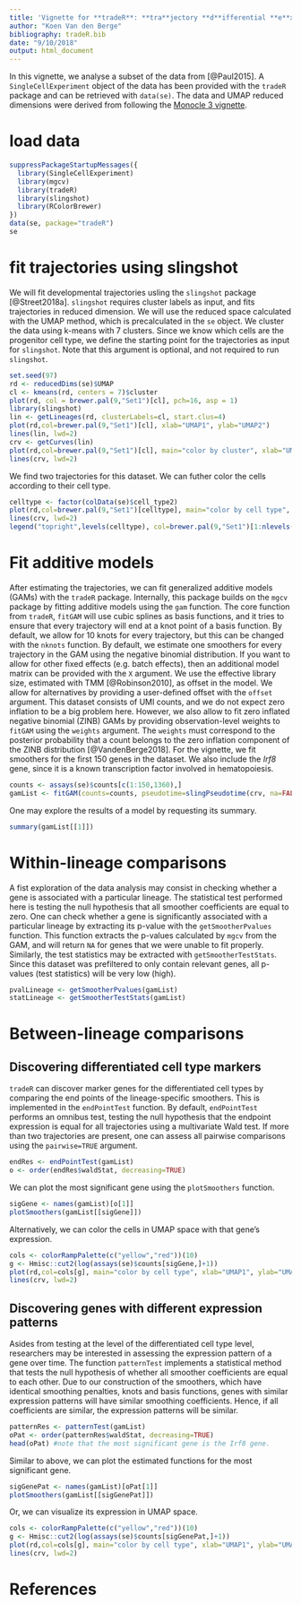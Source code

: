 ```yaml
---
title: 'Vignette for **tradeR**: **tra**jectory **d**ifferential **e**xpression analysis in **R**'
author: "Koen Van den Berge"
bibliography: tradeR.bib
date: "9/10/2018"
output: html_document
---
```


In this vignette, we analyse a subset of the data from [@Paul2015]. 
A `SingleCellExperiment` object of the data has been provided with the `tradeR` package and can be retrieved with `data(se)`. The data and UMAP reduced dimensions were derived from following the [Monocle 3 vignette](http://cole-trapnell-lab.github.io/monocle-release/monocle3/#tutorial-1-learning-trajectories-with-monocle-3). 

# load data

```r
suppressPackageStartupMessages({
  library(SingleCellExperiment)
  library(mgcv)
  library(tradeR)
  library(slingshot)
  library(RColorBrewer)
})
data(se, package="tradeR")
se
```

# fit trajectories using slingshot

We will fit developmental trajectories usling the `slingshot` package [@Street2018a]. `slingshot` requires cluster labels as input, and fits trajectories in reduced dimension. We will use the reduced space calculated with the UMAP method, which is precalculated in the `se` object.
We cluster the data using k-means with $7$ clusters. Since we know which cells are the progenitor cell type, we define the starting point for the trajectories as input for `slingshot`. Note that this argument is optional, and not required to run `slingshot`.

```r
set.seed(97)
rd <- reducedDims(se)$UMAP
cl <- kmeans(rd, centers = 7)$cluster
plot(rd, col = brewer.pal(9,"Set1")[cl], pch=16, asp = 1)
library(slingshot)
lin <- getLineages(rd, clusterLabels=cl, start.clus=4)
plot(rd,col=brewer.pal(9,"Set1")[cl], xlab="UMAP1", ylab="UMAP2")
lines(lin, lwd=2)
crv <- getCurves(lin)
plot(rd,col=brewer.pal(9,"Set1")[cl], main="color by cluster", xlab="UMAP1", ylab="UMAP2")
lines(crv, lwd=2)

```

We find two trajectories for this dataset. We can futher color the cells according to their cell type.

```r
celltype <- factor(colData(se)$cell_type2)
plot(rd,col=brewer.pal(9,"Set1")[celltype], main="color by cell type", xlab="UMAP1", ylab="UMAP2", pch=16, cex=2/3)
lines(crv, lwd=2)
legend("topright",levels(celltype), col=brewer.pal(9,"Set1")[1:nlevels(celltype)], pch=16, cex=1/2, bty='n')
```

# Fit additive models

After estimating the trajectories, we can fit generalized additive models (GAMs) with the `tradeR` package. Internally, this package builds on the `mgcv` package by fitting additive models using the `gam` function. The core function from `tradeR`, `fitGAM` will use cubic splines as basis functions, and it tries to ensure that every trajectory will end at a knot point of a basis function. By default, we allow for $10$ knots for every trajectory, but this can be changed with the `nknots` function.
By default, we estimate one smoothers for every trajectory in the GAM using the negative binomial distribution. If you want to allow for other fixed effects (e.g. batch effects), then an additional model matrix can be provided with the `X` argument. 
We use the effective library size, estimated with TMM [@Robinson2010], as offset in the model. We allow for alternatives by providing a user-defined offset with the `offset` argument.
This dataset consists of UMI counts, and we do not expect zero inflation to be a big problem here. However, we also allow to fit zero inflated negative binomial (ZINB) GAMs by providing observation-level weights to `fitGAM` using the `weights` argument. The `weights` must correspond to the posterior probability that a count belongs to the zero inflation component of the ZINB distribution [@VandenBerge2018].
For the vignette, we fit smoothers for the first 150 genes in the dataset. We also include the *Irf8* gene, since it is a known transcription factor involved in hematopoiesis.

```r
counts <- assays(se)$counts[c(1:150,1360),]
gamList <- fitGAM(counts=counts, pseudotime=slingPseudotime(crv, na=FALSE), cellWeights=slingCurveWeights(crv))
```

One may explore the results of a model by requesting its summary.

```r
summary(gamList[[1]])
```

# Within-lineage comparisons

A fist exploration of the data analysis may consist in checking whether a gene is associated with a particular lineage.
The statistical test performed here is testing the null hypothesis that all smoother coefficients are equal to zero.
One can check whether a gene is significantly associated with a particular lineage by extracting its p-value with the `getSmootherPvalues` function.
This function extracts the p-values calculated by `mgcv` from the GAM, and will return `NA` for genes that we were unable to fit properly.
Similarly, the test statistics may be extracted with `getSmootherTestStats`.
Since this dataset was prefiltered to only contain relevant genes, all p-values (test statistics) will be very low (high).

```r
pvalLineage <- getSmootherPvalues(gamList)
statLineage <- getSmootherTestStats(gamList)
```

# Between-lineage comparisons

## Discovering differentiated cell type markers

`tradeR` can discover marker genes for the differentiated cell types by comparing the end points of the lineage-specific smoothers. This is implemented in the `endPointTest` function.
By default, `endPointTest` performs an omnibus test, testing the null hypothesis that the endpoint expression is equal for all trajectories using a multivariate Wald test.
If more than two trajectories are present, one can assess all pairwise comparisons using the `pairwise=TRUE` argument.

```r
endRes <- endPointTest(gamList)
o <- order(endRes$waldStat, decreasing=TRUE)
```

We can plot the most significant gene using the `plotSmoothers` function.

```r
sigGene <- names(gamList)[o[1]]
plotSmoothers(gamList[[sigGene]])
```

Alternatively, we can color the cells in UMAP space with that gene's expression.

```r
cols <- colorRampPalette(c("yellow","red"))(10)
g <- Hmisc::cut2(log(assays(se)$counts[sigGene,]+1))
plot(rd,col=cols[g], main="color by cell type", xlab="UMAP1", ylab="UMAP2", pch=16, cex=2/3)
lines(crv, lwd=2)
```

## Discovering genes with different expression patterns

Asides from testing at the level of the differentiated cell type level, researchers may be interested in assessing the expression pattern of a gene over time.
The function `patternTest` implements a statistical method that tests the null hypothesis of whether all smoother coefficients are equal to each other.
Due to our construction of the smoothers, which have identical smoothing penalties, knots and basis functions, genes with similar expression patterns will have similar smoothing coefficients.
Hence, if all coefficients are similar, the expression patterns will be similar.

```r
patternRes <- patternTest(gamList)
oPat <- order(patternRes$waldStat, decreasing=TRUE)
head(oPat) #note that the most significant gene is the Irf8 gene.
```

Similar to above, we can plot the estimated functions for the most significant gene.

```r
sigGenePat <- names(gamList)[oPat[1]]
plotSmoothers(gamList[[sigGenePat]])
```

Or, we can visualize its expression in UMAP space.

```r
cols <- colorRampPalette(c("yellow","red"))(10)
g <- Hmisc::cut2(log(assays(se)$counts[sigGenePat,]+1))
plot(rd,col=cols[g], main="color by cell type", xlab="UMAP1", ylab="UMAP2", pch=16, cex=2/3)
lines(crv, lwd=2)
```

# References
